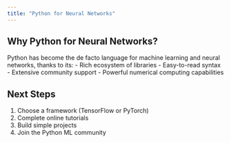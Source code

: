 ```yaml
---
title: "Python for Neural Networks"
---
```


## Why Python for Neural Networks?

Python has become the de facto language for machine learning and neural networks, thanks to its:
- Rich ecosystem of libraries
- Easy-to-read syntax
- Extensive community support
- Powerful numerical computing capabilities

## Next Steps

1. Choose a framework (TensorFlow or PyTorch)
2. Complete online tutorials
3. Build simple projects
4. Join the Python ML community


